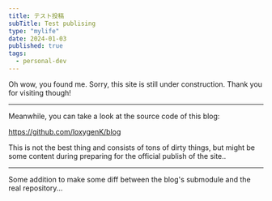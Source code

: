 ```yaml
---
title: テスト投稿
subTitle: Test publising
type: "mylife"
date: 2024-01-03
published: true
tags:
  - personal-dev
---
```


Oh wow, you found me. Sorry, this site is still under construction. Thank you for visiting though!

----------

Meanwhile, you can take a look at the source code of this blog:

https://github.com/loxygenK/blog

This is not the best thing and consists of tons of dirty things,
but might be some content during preparing for the official publish of the site..

---------

Some addition to make some diff between the blog's submodule and the real repository...
